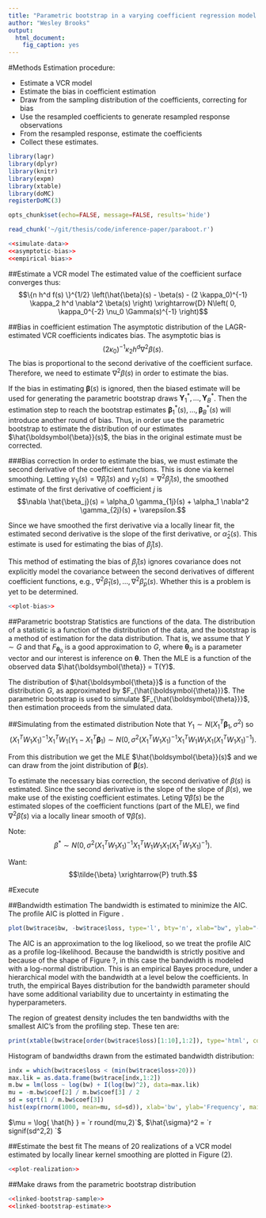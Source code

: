 ```yaml
---
title: "Parametric bootstrap in a varying coefficient regression model estimated by local adaptive grouped regularization"
author: "Wesley Brooks"
output:
  html_document:
    fig_caption: yes
---
```


#Methods
Estimation procedure:

 + Estimate a VCR model
 + Estimate the bias in coefficient estimation
 + Draw from the sampling distribution of the coefficients, correcting for bias
 + Use the resampled coefficients to generate resampled response observations
 + From the resampled response, estimate the coefficients
 + Collect these estimates.
 
```r
library(lagr)
library(dplyr)
library(knitr)
library(expm)
library(xtable)
library(doMC)
registerDoMC(3)

opts_chunk$set(echo=FALSE, message=FALSE, results='hide')
```

```r
read_chunk('~/git/thesis/code/inference-paper/paraboot.r')
```

```r
<<simulate-data>>
<<asymptotic-bias>>
<<empirical-bias>>
```
 
##Estimate a VCR model
The estimated value of the coefficient surface converges thus:
$$\{n h^d f(s) \}^{1/2} \left(\hat{\beta}(s) - \beta(s) - (2 \kappa_0)^{-1} \kappa_2 h^d \nabla^2 \beta(s) \right) \xrightarrow{D} N\left( 0, \kappa_0^{-2} \nu_0 \Gamma(s)^{-1} \right)$$

##Bias in coefficient estimation
The asymptotic distribution of the LAGR-estimated VCR coefficients indicates bias. The asymptotic bias is
$$(2 \kappa_0)^{-1} \kappa_2 h^d \nabla^2 \beta(s).\label{bias}$$
The bias is proportional to the second derivative of the coefficient surface. Therefore, we need to estimate $\nabla^2 \beta(s)$ in order to estimate the bias.

If the bias in estimating $\boldsymbol{\beta}(s)$ is ignored, then the biased estimate will be used for generating the parametric bootstrap draws $\boldsymbol{Y}^*_1, \dots, \boldsymbol{Y}^*_B$. Then the estimation step to reach the bootstrap estimates $\boldsymbol{\beta}^*_1(s), \dots, \boldsymbol{\beta}^*_B(s)$ will introduce another round of bias. Thus, in order use the parametric bootstrap to estimate the distribution of our estimates $\hat{\boldsymbol{\beta}}(s)$, the bias in the original estimate must be corrected.

###Bias correction
In order to estimate the bias, we must estimate the second derivative of the coefficient functions. This is done via kernel smoothing. Letting $\gamma_{1j}(s) = \nabla \hat{\beta}_j(s)$ and $\gamma_2(s) = \nabla^2 \hat{\beta}_j(s)$, the smoothed estimate of the first derivative of coefficient $j$ is
$$\nabla \hat{\beta_j}(s) = \alpha_0 \gamma_{1j}(s) + \alpha_1 \nabla^2 \gamma_{2j}(s) + \varepsilon.$$

Since we have smoothed the first derivative via a locally linear fit, the estimated second derivative is the slope of the first derivative, or $\hat{\alpha}_2(s)$. This estimate is used for estimating the bias of $\hat{\beta}_j(s)$.

This method of estimating the bias of $\hat{\beta}_j(s)$ ignores covariance does not explicitly model the covariance between the second derivatives of different coefficient functions, e.g., $\nabla^2 \hat{\beta}_1(s), \dots, \nabla^2 \hat{\beta}_p(s)$. Whether this is a problem is yet to be determined.

```r
<<plot-bias>>
```

##Parametric bootstrap
Statistics are functions of the data. The distribution of a statistic is a function of the distribution of the data, and the bootstrap is a method of estimation for the data distribution. That is, we assume that $Y \sim G$ and that $F_{\boldsymbol{\theta}_0}$ is a good approximation to $G$, where $\boldsymbol{\theta}_0$ is a parameter vector and our interest is inference on $\boldsymbol{\theta}$. Then the MLE is a function of the observed data $\hat{\boldsymbol{\theta}} = T(Y)$.

The distribution of $\hat{\boldsymbol{\theta}}$ is a function of the distribution $G$, as approximated by $F_{\hat{\boldsymbol{\theta}}}$. The parametric bootstrap is used to simulate $F_{\hat{\boldsymbol{\theta}}}$, then estimation proceeds from the simulated data.

##Simulating from the estimated distribution
Note that $Y_1 \sim N(X_1^T \boldsymbol{\beta}_1, \sigma^2)$ so 
$$(X_1^T W_1 X_1)^{-1} X_1^T W_1 (Y_1 - X_1^T \boldsymbol{\beta}_1) \sim N \left(0, \sigma^2 (X_1^T W_1 X_1)^{-1} X_1^T W_1 W_1 X_1 (X_1^T W_1 X_1)^{-1}  \right).$$

From this distribution we get the MLE $\hat{\boldsymbol{\beta}}(s)$ and we can draw from the joint distribution of $\boldsymbol{\beta}(s)$.

To estimate the necessary bias correction, the second derivative of $\beta(s)$ is estimated. Since the second derivative is the slope of the slope of $\beta(s)$, we make use of the existing coefficient estimates. Leting $\nabla \hat{\beta}(s)$ be the estimated slopes of the coefficient functions (part of the MLE), we find $\nabla^2 \hat{\beta}(s)$ via a locally linear smooth of $\nabla \hat{\beta}(s)$.

Note: 
$$\beta^{*} \sim N \left(0, \sigma^2 (X_1^T W_1 X_1)^{-1} X_1^T W_1 W_1 X_1 (X_1^T W_1 X_1)^{-1}  \right).$$

Want:
$$\tilde{\beta} \xrightarrow{P} truth.$$



#Execute

##Bandwidth estimation
The bandwidth is estimated to minimize the AIC. The profile AIC is plotted in Figure \ref{fig:profile-AIC}.

```r
plot(bw$trace$bw, -bw$trace$loss, type='l', bty='n', xlab="bw", ylab="-AIC", xlim=c(0,5))
```

The AIC is an approximation to the log likeliood, so we treat the profile AIC as a profile log-likelihood. Because the bandwidth is strictly positive and because of the shape of Figure ?, in this case the bandwidth is modeled with a log-normal distribution. This is an empirical Bayes procedure, under a hierarchical model with the bandwidth at a level below the coefficients. In truth, the empirical Bayes distribution for the bandwidth parameter should have some additional variability due to uncertainty in estimating the hyperparameters.

The region of greatest density includes the ten bandwidths with the smallest AIC's from the profiling step. These ten are:
```r
print(xtable(bw$trace[order(bw$trace$loss)[1:10],1:2]), type='html', comment=FALSE, include.rownames=FALSE)
```



Histogram of bandwidths drawn from the estimated bandwidth distribution:

```r
indx = which(bw$trace$loss < (min(bw$trace$loss+20)))
max.lik = as.data.frame(bw$trace[indx,1:2])
m.bw = lm(loss ~ log(bw) + I(log(bw)^2), data=max.lik)
mu = -m.bw$coef[2] / m.bw$coef[3] / 2
sd = sqrt(1 / m.bw$coef[3])
hist(exp(rnorm(1000, mean=mu, sd=sd)), xlab='bw', ylab='Frequency', main=NA, breaks=20)
```

$\mu = \log{ \hat{h} } = `r round(mu,2)`$, $\hat{\sigma}^2 = `r signif(sd^2,2) `$

##Estimate the best fit
The means of 20 realizations of a VCR model estimated by locally linear kernel smoothing are plotted in Figure (2).

```r
<<plot-realization>>
```


##Make draws from the parametric bootstrap distribution
```r
<<linked-bootstrap-sample>>
<<linked-bootstrap-estimate>>
```


